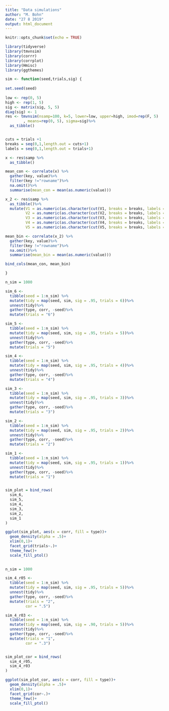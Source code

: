 ```yaml
---
title: "Data simulations"
author: "M. Bohn"
date: "27 8 2019"
output: html_document
---
```


```r
knitr::opts_chunk$set(echo = TRUE)

library(tidyverse)
library(tmvnsim)
library(corrr)
library(corrplot)
library(Hmisc)
library(ggthemes)

```


```r
sim <- function(seed,trials,sig) {
 
set.seed(seed)
  
low <- rep(0, 5)
high <- rep(1, 5)
sig <- matrix(sig, 5, 5)
diag(sig) <- 1
res <- tmvnsim(nsamp=100, k=5, lower=low, upper=high, imod=rep(F, 5)
		, means=rep(0, 5), sigma=sig)%>%
  as_tibble()


cuts = trials +1
breaks = seq(0,1,length.out = cuts+1)
labels = seq(0,1,length.out = trials+1)

x <- res$samp %>% 
  as_tibble()

mean_con <- correlate(x) %>%
  gather(key, value)%>%
  filter(key !="rowname")%>%
  na.omit()%>%
  summarise(mean_con = mean(as.numeric(value)))

x_2 <- res$samp %>% 
  as_tibble()%>%
  mutate(V1 = as.numeric(as.character(cut(V1, breaks = breaks, labels = labels))),
         V2 = as.numeric(as.character(cut(V2, breaks = breaks, labels = labels))),
         V3 = as.numeric(as.character(cut(V3, breaks = breaks, labels = labels))),
         V4 = as.numeric(as.character(cut(V4, breaks = breaks, labels = labels))),
         V5 = as.numeric(as.character(cut(V5, breaks = breaks, labels = labels))))

mean_bin <- correlate(x_2) %>%
  gather(key, value)%>%
  filter(key !="rowname")%>%
  na.omit()%>%
  summarise(mean_bin = mean(as.numeric(value)))

bind_cols(mean_con, mean_bin)

}
```


```r
n_sim = 1000

sim_6 <-
  tibble(seed = 1:n_sim) %>% 
  mutate(tidy = map(seed, sim, sig = .95, trials = 6))%>%
  unnest(tidy)%>%
  gather(type, corr, -seed)%>%
  mutate(trials = "6")

sim_5 <-
  tibble(seed = 1:n_sim) %>% 
  mutate(tidy = map(seed, sim, sig = .95, trials = 5))%>%
  unnest(tidy)%>%
  gather(type, corr, -seed)%>%
  mutate(trials = "5")

sim_4 <-
  tibble(seed = 1:n_sim) %>% 
  mutate(tidy = map(seed, sim, sig = .95, trials = 4))%>%
  unnest(tidy)%>%
  gather(type, corr, -seed)%>%
  mutate(trials = "4")

sim_3 <-
  tibble(seed = 1:n_sim) %>% 
  mutate(tidy = map(seed, sim, sig = .95, trials = 3))%>%
  unnest(tidy)%>%
  gather(type, corr, -seed)%>%
  mutate(trials = "3")

sim_2 <-
  tibble(seed = 1:n_sim) %>% 
  mutate(tidy = map(seed, sim, sig = .95, trials = 2))%>%
  unnest(tidy)%>%
  gather(type, corr, -seed)%>%
  mutate(trials = "2")

sim_1 <-
  tibble(seed = 1:n_sim) %>% 
  mutate(tidy = map(seed, sim, sig = .95, trials = 1))%>%
  unnest(tidy)%>%
  gather(type, corr, -seed)%>%
  mutate(trials = "1")


sim_plot = bind_rows(
  sim_6,
  sim_5,
  sim_4,
  sim_3,
  sim_2,
  sim_1
)

ggplot(sim_plot, aes(x = corr, fill = type))+
  geom_density(alpha = .5)+
  xlim(0,1)+
  facet_grid(trials~.)+
  theme_few()+
  scale_fill_ptol()
  
```


```r

n_sim = 1000

sim_4_r05 <-
  tibble(seed = 1:n_sim) %>% 
  mutate(tidy = map(seed, sim, sig = .95, trials = 5))%>%
  unnest(tidy)%>%
  gather(type, corr, -seed)%>%
  mutate(trials = "2", 
         cor = ".5")

sim_4_r03 <-
  tibble(seed = 1:n_sim) %>% 
  mutate(tidy = map(seed, sim, sig = .90, trials = 5))%>%
  unnest(tidy)%>%
  gather(type, corr, -seed)%>%
  mutate(trials = "1", 
         cor = ".3")


sim_plot_cor = bind_rows(
  sim_4_r05,
  sim_4_r03
)

ggplot(sim_plot_cor, aes(x = corr, fill = type))+
  geom_density(alpha = .5)+
  xlim(0,1)+
  facet_grid(cor~.)+
  theme_few()+
  scale_fill_ptol()
```

